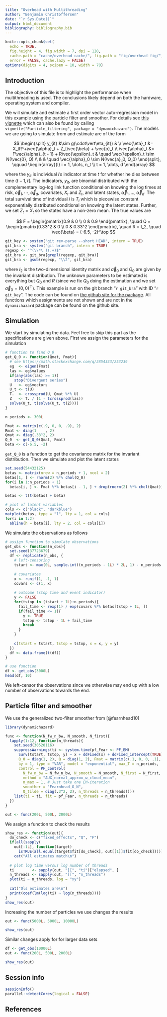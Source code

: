 ```yaml
---
title: "Overhead with Multithreading"
author: "Benjamin Christoffersen"
date: "`r Sys.Date()`"
output: html_document
bibliography: bibliography.bib
---
```


```r
knitr::opts_chunk$set(
  echo = TRUE, 
  fig.height = 4, fig.width = 7, dpi = 128,
  cache.path = "cache/overhead-cache/", fig.path = "fig/overhead-fig/", 
  error = FALSE, cache.lazy = FALSE)
options(digits = 4, scipen = 10, width = 70)
```


## Introduction

The objective of this file is to highlight the performance when multithreading is used. 
The conclusions likely depend on both the hardware, operating system and 
compiler. 

We will simulate and estimate a first order vector auto-regression model in 
this example using the particle filter and smoother. For details see 
[this vignette](../vignettes/Particle_filtering.pdf) which can also be found by 
calling `vignette("Particle_filtering", package = "dynamichazard")`. The models 
we are going to simulate from and estimate are of the form 

$$
\begin{split}
 	y_{it} &\sim g(\cdot\vert\eta_{it}) &  \\
 	\vec{\eta}_t &= X_tR^+\vec{\alpha}_t + Z_t\vec{\beta} +  \vec{o}_t \\
 	\vec{\alpha}_t &= F\vec{\alpha}_{t - 1} + R\vec{\epsilon}_t &
 		\quad \vec{\epsilon}_t \sim N(\vec{0}, Q) \\
	& &	\quad \vec{\alpha}_0 \sim N(\vec{a}_0, Q_0)
\end{split}, \qquad
\begin{array}{l} i = 1, \dots, n_t \\ t = 1, \dots, d \end{array}
$$

where the $y_{it}$ is individual $i$'s indicator at time $t$ for whether he dies 
between time $(t - 1, t]$. The indicators, $y_{it}$, 
are binomial distributed with the complementary log-log link function conditional on 
knowing the log times at risk, $\vec{o}_1,\cdots,\vec{o}_d$, covariates, $X_t$ and $Z_t$, and latent states, $\vec{\alpha}_1,\dots,\vec{\alpha}_d$. 
The total survival time of individual $i$ is $T_i$ which is 
piecewise constant exponentially distributed
conditional on knowing the latent states. Further, we set $Z_t = X_t$ so the 
states have a non-zero mean. The true values are 

$$
F = \begin{pmatrix}0.9 & 0 \\ 0 & 0.9 \end{pmatrix}, \quad
Q = \begin{pmatrix}0.33^2 & 0 \\ 0 & 0.33^2 \end{pmatrix}, \quad
R = I_2, \quad 
\vec{\beta} = (-6.5, -2)^\top
$$

```r
git_key <- system("git rev-parse --short HEAD", intern = TRUE)
git_bra <- system("git branch", intern = TRUE)
regexp <- "^(\\*\ )(.+)$"
git_bra <- git_bra[grepl(regexp, git_bra)]
git_bra <- gsub(regexp, "\\2", git_bra)
```

where $I_2$ is the two-dimensional identity matrix and 
$\vec{a}_0$ and $Q_0$ are given by the invariant distribution. The unknown 
parameters to be estimated is everything but $Q_0$ and $R$ (since we fix $Q_0$ doing the estimation and we set $\vec{a}_0 = (0, 0)^\top$). This 
example is run on the git branch "`r git_bra`" with ID "`r git_key`". The code
can be found on 
[the github site for the package](../examples).
All functions which assignments are not shown and are not in the 
`dynamichazard` package can be found on the github site.

## Simulation

We start by simulating the data. Feel free to skip this part as the specifications 
are given above. First we assign the parameters for the simulation

```r
# function to find Q_0
get_Q_0 <- function(Qmat, Fmat){
  # see https://math.stackexchange.com/q/2854333/253239
  eg  <- eigen(Fmat)
  las <- eg$values
  if(any(abs(las) >= 1))
    stop("Divergent series")
  U   <- eg$vectors
  U_t <- t(U)
  T.  <- crossprod(U, Qmat %*% U)
  Z   <- T. / (1 - tcrossprod(las))
  solve(U_t, t(solve(U_t, t(Z))))
}
```

```r
n_periods <- 300L

Fmat <- matrix(c(.9, 0, 0, .9), 2)
Rmat <- diag(1    , 2)
Qmat <- diag(.33^2, 2)
Q_0  <- get_Q_0(Qmat, Fmat)
beta <- c(-6.5, -2)
```

`get_Q_0` is a function to get the covariance matrix for the invariant distribution.
Then we simulate and plot the latent states

```r
set.seed(54432125)
betas <- matrix(nrow = n_periods + 1, ncol = 2)
betas[1, ] <- rnorm(2) %*% chol(Q_0)
for(i in 1:n_periods + 1)
  betas[i, ] <- Fmat %*% betas[i - 1, ] + drop(rnorm(2) %*% chol(Qmat))

betas <- t(t(betas) + beta)

# plot of latent variables
cols <- c("black", "darkblue")
matplot(betas, type = "l", lty = 1, col = cols)
for(i in 1:2)
  abline(h = beta[i], lty = 2, col = cols[i])
```

We simulate the observations as follows

```r
# assign function to simulate observations
get_obs <- function(n_obs){
  set.seed(37723679)
  df <- replicate(n_obs, {
    # left-censoring
    tstart <- max(0L, sample.int((n_periods - 1L) * 2L, 1) - n_periods + 1L)
  
    # covariates
    x <- runif(1, -1, 1)
    covars <- c(1, x)
  
    # outcome (stop time and event indicator)
    y <- FALSE
    for(tstop in (tstart + 1L):n_periods){
      fail_time <- rexp(1) / exp(covars %*% betas[tstop + 1L, ])
      if(fail_time <= 1){
        y <- TRUE
        tstop <- tstop - 1L + fail_time
        break
      }
    }
  
    c(tstart = tstart, tstop = tstop, x = x, y = y)
  })
  df <- data.frame(t(df))
}

# use function
df <- get_obs(3000L)
head(df, 10)
```

We left-censor the observations since we otherwise may end up with a low number
of observations towards the end.

## Particle filter and smoother

We use the generalized two-filter smoother from [@fearnhead10]

```r
library(dynamichazard)
```

```r
func <- function(N_fw_n_bw, N_smooth, N_first){
  lapply(1:12, function(n_threads){
    set.seed(30520116)
    suppressWarnings(ti <- system.time(pf_Fear <- PF_EM(
      Surv(tstart, tstop, y) ~ x + ddFixed(x) + ddFixed_intercept(TRUE), df,
      Q_0 = diag(1, 2), Q = diag(1, 2), Fmat = matrix(c(.1, 0, 0, .1), 2), 
      by = 1, type = "VAR", model = "exponential", max_T = n_periods,
      control = PF_control(
        N_fw_n_bw = N_fw_n_bw, N_smooth = N_smooth, N_first = N_first,
        method = "AUX_normal_approx_w_cloud_mean",
        n_max = 1, # Just take one EM-iteration
        smoother = "Fearnhead_O_N",
        Q_tilde = diag(.3^2, 2), n_threads = n_threads))))
    list(ti = ti, fit = pf_Fear, n_threads = n_threads)
  })
}
```

<!-- 
  knitr::opts_knit$set(output.dir = ".")
  knitr::load_cache("few_part", "out", path = "examples/cache/overhead-cache/") 
-->

```r
out <- func(200L, 500L, 2000L)
```

We assign a function to check the results

```r
show_res <- function(out){
  do_check <- c("fixed_effects", "Q", "F")
  if(all(sapply(
    out[-1L], function(target)
      isTRUE(all.equal(target$fit[do_check], out[[1]]$fit[do_check])))))
    cat("All estimates match\n")
  
  # plot log time versus log number of threads
  ti        <- sapply(out, "[[", "ti")["elapsed", ]
  n_threads <- sapply(out, "[[", "n_threads")
  plot(ti ~ n_threads, log = "xy")
  
  cat("Ols estimates are\n")
  print(coef(lm(log(ti) ~ log(n_threads))))
}
show_res(out)
```

Increasing the number of particles we use changes the results

```r
out <- func(5000L, 5000L, 10000L)
```

```r
show_res(out)
```

Similar changes apply for for larger data sets

```r
df <- get_obs(10000L)
out <- func(200L, 500L, 2000L)
```

```r
show_res(out)
```

## Session info

```r
sessionInfo()
parallel::detectCores(logical = FALSE)
```

## References
